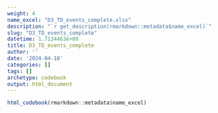 ```yaml
---
weight: 4
name_excel: "D3_TD_events_complete.xlsx"
description: "`r get_description(rmarkdown::metadata$name_excel)`"
slug: "D3_TD_events_complete"
datetime: 1.7134463e+09
title: D3_TD_events_complete
author: ''
date: '2024-04-18'
categories: []
tags: []
archetype: codebook
output: html_document
---
```


```r
html_codebook(rmarkdown::metadata$name_excel)
```
